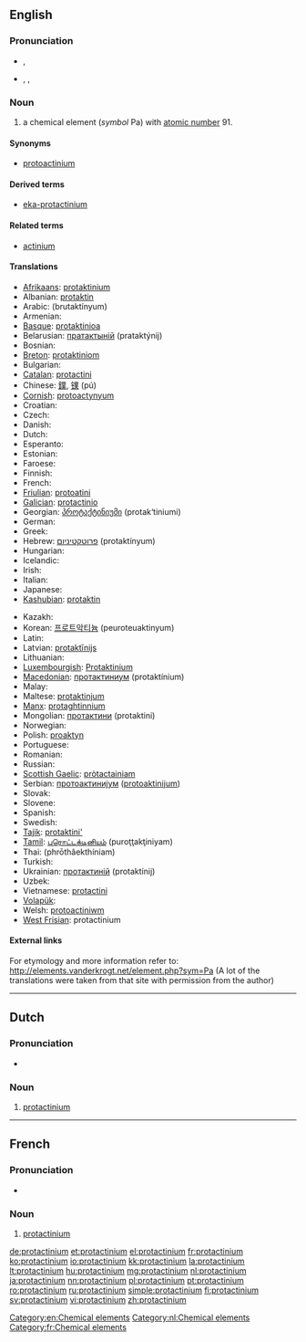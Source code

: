 {{also|Protactinium}}
==English==
{{elements|Pa|thorium|Th|uranium|U}}

===Pronunciation===
* {{a|UK}} {{IPA|/ˌpɹəʊ.tækˈtɪn.i.əm/}}, {{SAMPA|/%pr\@U.t{k"tIn.i.@m/}}
* {{a|US}} {{enPR|prō"tăktĭ'nēəm}}, {{IPA|/ˌpɹoʊ.tækˈtɪn.i.əm/}}, {{SAMPA|/%pr\oU.t{k"tIn.i.@m/}}

===Noun===
{{en-noun|-}}
{{wikipedia}}

# a chemical element (''symbol'' Pa) with [[atomic number]] 91.

====Synonyms====
* [[protoactinium]] {{qualifier|dated}}

====Derived terms====
* [[eka-protactinium]]

====Related terms====
* [[actinium]]

====Translations====
{{trans-top|chemical element}}
* [[Afrikaans]]: [[protaktinium]]
* Albanian: [[protaktin]]
* Arabic: {{Arab|[[بروتكتنيوم]]}} (brutaktínyum) {{m}}
* Armenian: {{t-|hy|պրոտակտինիում|tr=protaktinium}}
* [[Basque]]: [[protaktinioa]]
* Belarusian: [[пратактынiй]] (prataktýnij) {{m}}
* Bosnian: {{t-|bs|protaktinij}}
* [[Breton]]: [[protaktiniom]]
* Bulgarian: {{t-|bg|протактиний|m|tr=protaktínij}}
* [[Catalan]]: [[protactini]]
* Chinese: [[鏷]], [[镤]] (pú)
* [[Cornish]]: [[protoactynyum]]
* Croatian: {{t+|hr|protaktinij}}
* Czech: {{t+|cs|protaktinium}}
* Danish: {{t-|da|protactinium}}
* Dutch: {{t+|nl|protactinium|n}}
* Esperanto: {{t-|eo|protaktinio|xs=Esperanto}}
* Estonian: {{t-|et|protaktiinium}}
* Faroese: {{t-|fo|protaktinium|xs=Faroese}}
* Finnish: {{t+|fi|protaktinium}}
* French: {{t+|fr|protactinium|m}}
* [[Friulian]]: [[protoatini]]
* [[Galician]]: [[protactinio]]
* Georgian: [[პროტაქტინიუმი]] (protak‘tiniumi)
* German: {{t+|de|Protactinium|n}}
* Greek: {{t+|el|πρωτακτίνιο|n|tr=protaktínio}}
* Hebrew: [[פרוטקטיניום]] (protaktínyum)
* Hungarian: {{t+|hu|protaktínium}}
* Icelandic: {{t+|is|protaktín}}
* Irish: {{t|ga|prótachtainiam|m}}
* Italian: {{t+|it|protoattinio|m}}
* Japanese: {{t+|ja|プロトアクチニウム|tr=purotoakuchiniumu}}
* [[Kashubian]]: [[protaktin]]
{{trans-mid}}
* Kazakh: {{t-|kk|протактиний|tr=protaktinii|sc=Cyrl|xs=Kazakh}}
* Korean: [[프로트악티늄]] (peuroteuaktinyum)
* Latin: {{t+|la|protactinium}}
* Latvian: [[protaktīnijs]]
* Lithuanian: {{t+|lt|protaktinis|xs=Lithuanian}}
* [[Luxembourgish]]: [[Protaktinium]]
* [[Macedonian]]: [[протактиниум]] (protaktínium) {{m}}
* Malay: {{t-|ms|protaktinium|xs=Malay}}
* Maltese: [[protaktinjum]]
* [[Manx]]: [[protaghtinnium]]
* Mongolian: [[протактини]] (protaktini)
* Norwegian: {{t-|no|protactinium}}
* Polish: [[proaktyn]] {{m}}
* Portuguese: {{t+|pt|protactínio|m}}
* Romanian: {{t+|ro|protactiniu|n}}
* Russian: {{t+|ru|протактиний|m|tr=protaktínij}}
* [[Scottish Gaelic]]: [[pròtactainiam]]
* Serbian: [[протоактиниjум]] ([[protoaktinijum]]) {{m}}
* Slovak: {{t-|sk|protaktinium}}
* Slovene: {{t+|sl|protaktinij}}
* Spanish: {{t+|es|protactinio|m}}
* Swedish: {{t+|sv|protaktinium}}
* [[Tajik]]: [[protaktini']]
* [[Tamil]]: [[புரொட்டக்டினியம்]] (puroţţakţiniyam)
* Thai: {{Thai|[[โพรแทกทิเนียม]]}} (phrōthâekthíniam)
* Turkish: {{t+|tr|protaktinyum}}
* Ukrainian: [[протактинiй]] (protaktínij) {{m}}
* Uzbek: {{t-|uz|протактиний|tr=protaktiniy|sc=Cyrl|xs=Uzbek}}
* Vietnamese: [[protactini]]
* [[Volapük]]: {{t|vo|protaktinin|xs=Volapük}}
* Welsh: [[protoactiniwm]]
* [[West Frisian]]: protactinium
{{trans-bottom}}

====External links====
For etymology and more information refer to:
http://elements.vanderkrogt.net/element.php?sym=Pa
(A lot of the translations were taken from that site with permission from the author)

[[Category:en:Chemical elements]]

----

==Dutch==
{{wikipedia|lang=nl}}

===Pronunciation===
* {{audio|Nl-protactinium.ogg|Audio}}

===Noun===
{{infl|nl|noun|g=n}}

#  [[protactinium#English|protactinium]]

[[Category:nl:Chemical elements]]
----

==French==
{{wikipedia|lang=fr}}

===Pronunciation===
* {{IPA|/pʁɔ.tak.ti.njɔm/|lang=fr}}

===Noun===
{{fr-noun-unc|m}}

# [[#English|protactinium]]

[[Category:fr:Chemical elements]]

[[de:protactinium]]
[[et:protactinium]]
[[el:protactinium]]
[[fr:protactinium]]
[[ko:protactinium]]
[[io:protactinium]]
[[kk:protactinium]]
[[la:protactinium]]
[[lt:protactinium]]
[[hu:protactinium]]
[[mg:protactinium]]
[[nl:protactinium]]
[[ja:protactinium]]
[[nn:protactinium]]
[[pl:protactinium]]
[[pt:protactinium]]
[[ro:protactinium]]
[[ru:protactinium]]
[[simple:protactinium]]
[[fi:protactinium]]
[[sv:protactinium]]
[[vi:protactinium]]
[[zh:protactinium]]